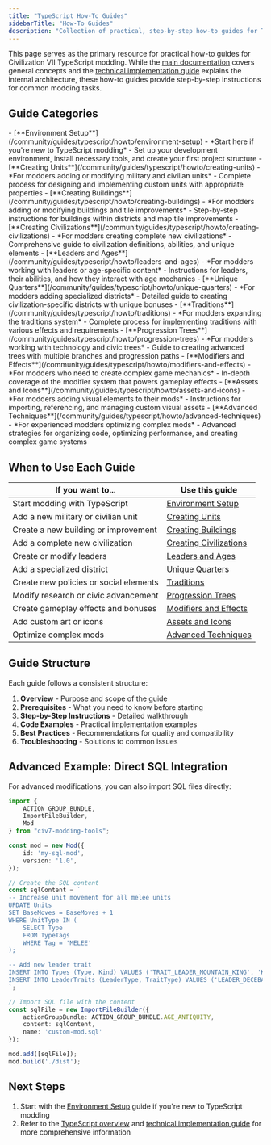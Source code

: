 ```yaml
---
title: "TypeScript How‑To Guides"
sidebarTitle: "How‑To Guides"
description: "Collection of practical, step-by-step how‑to guides for TypeScript modding tasks."
---
```


<Card title="Summary">

This page serves as the primary resource for practical how-to guides for Civilization VII TypeScript modding. While the [main documentation](/community/guides/typescript/typescript-overview) covers general concepts and the [technical implementation guide](/community/guides/typescript/typescript-technical) explains the internal architecture, these how-to guides provide step-by-step instructions for common modding tasks.

</Card>

## Guide Categories

<AccordionGroup>
<Accordion title="Getting Started">
- [**Environment Setup**](/community/guides/typescript/howto/environment-setup) - *Start here if you're new to TypeScript modding*
  - Set up your development environment, install necessary tools, and create your first project structure
</Accordion>

<Accordion title="Basic Game Elements">
- [**Creating Units**](/community/guides/typescript/howto/creating-units) - *For modders adding or modifying military and civilian units*
  - Complete process for designing and implementing custom units with appropriate properties
- [**Creating Buildings**](/community/guides/typescript/howto/creating-buildings) - *For modders adding or modifying buildings and tile improvements*
  - Step-by-step instructions for buildings within districts and map tile improvements
</Accordion>

<Accordion title="Civilization Components"> 
- [**Creating Civilizations**](/community/guides/typescript/howto/creating-civilizations) - *For modders creating complete new civilizations*
  - Comprehensive guide to civilization definitions, abilities, and unique elements
- [**Leaders and Ages**](/community/guides/typescript/howto/leaders-and-ages) - *For modders working with leaders or age-specific content*
  - Instructions for leaders, their abilities, and how they interact with age mechanics
- [**Unique Quarters**](/community/guides/typescript/howto/unique-quarters) - *For modders adding specialized districts*
  - Detailed guide to creating civilization-specific districts with unique bonuses
</Accordion>

<Accordion title="Game Systems">
- [**Traditions**](/community/guides/typescript/howto/traditions) - *For modders expanding the traditions system*
  - Complete process for implementing traditions with various effects and requirements
- [**Progression Trees**](/community/guides/typescript/howto/progression-trees) - *For modders working with technology and civic trees*
  - Guide to creating advanced trees with multiple branches and progression paths
</Accordion>

<Accordion title="Technical Implementation">
- [**Modifiers and Effects**](/community/guides/typescript/howto/modifiers-and-effects) - *For modders who need to create complex game mechanics*
  - In-depth coverage of the modifier system that powers gameplay effects
- [**Assets and Icons**](/community/guides/typescript/howto/assets-and-icons) - *For modders adding visual elements to their mods*
  - Instructions for importing, referencing, and managing custom visual assets
- [**Advanced Techniques**](/community/guides/typescript/howto/advanced-techniques) - *For experienced modders optimizing complex mods*
  - Advanced strategies for organizing code, optimizing performance, and creating complex game systems
</Accordion>
</AccordionGroup>

## When to Use Each Guide

| If you want to... | Use this guide |
|-------------------|---------------|
| Start modding with TypeScript | [Environment Setup](/community/guides/typescript/howto/environment-setup) |
| Add a new military or civilian unit | [Creating Units](/community/guides/typescript/howto/creating-units) |
| Create a new building or improvement | [Creating Buildings](/community/guides/typescript/howto/creating-buildings) |
| Add a complete new civilization | [Creating Civilizations](/community/guides/typescript/howto/creating-civilizations) |
| Create or modify leaders | [Leaders and Ages](/community/guides/typescript/howto/leaders-and-ages) |
| Add a specialized district | [Unique Quarters](/community/guides/typescript/howto/unique-quarters) |
| Create new policies or social elements | [Traditions](/community/guides/typescript/howto/traditions) |
| Modify research or civic advancement | [Progression Trees](/community/guides/typescript/howto/progression-trees) |
| Create gameplay effects and bonuses | [Modifiers and Effects](/community/guides/typescript/howto/modifiers-and-effects) |
| Add custom art or icons | [Assets and Icons](/community/guides/typescript/howto/assets-and-icons) |
| Optimize complex mods | [Advanced Techniques](/community/guides/typescript/howto/advanced-techniques) |

## Guide Structure

Each guide follows a consistent structure:
1. **Overview** - Purpose and scope of the guide
2. **Prerequisites** - What you need to know before starting
3. **Step-by-Step Instructions** - Detailed walkthrough
4. **Code Examples** - Practical implementation examples
5. **Best Practices** - Recommendations for quality and compatibility
6. **Troubleshooting** - Solutions to common issues

## Advanced Example: Direct SQL Integration

For advanced modifications, you can also import SQL files directly:

``` typescript icon="code" title="Example Import SQL File" id="community-guides-typescript-howto-index__d9dab6fc" tag="code-file" wrap
import {
    ACTION_GROUP_BUNDLE,
    ImportFileBuilder,
    Mod
} from "civ7-modding-tools";

const mod = new Mod({
    id: 'my-sql-mod',
    version: '1.0',
});

// Create the SQL content
const sqlContent = `
-- Increase unit movement for all melee units
UPDATE Units 
SET BaseMoves = BaseMoves + 1 
WHERE UnitType IN (
    SELECT Type 
    FROM TypeTags 
    WHERE Tag = 'MELEE'
);

-- Add new leader trait
INSERT INTO Types (Type, Kind) VALUES ('TRAIT_LEADER_MOUNTAIN_KING', 'KIND_TRAIT');
INSERT INTO LeaderTraits (LeaderType, TraitType) VALUES ('LEADER_DECEBALUS', 'TRAIT_LEADER_MOUNTAIN_KING');
`;

// Import SQL file with the content
const sqlFile = new ImportFileBuilder({
    actionGroupBundle: ACTION_GROUP_BUNDLE.AGE_ANTIQUITY,
    content: sqlContent,
    name: 'custom-mod.sql'
});

mod.add([sqlFile]);
mod.build('./dist');
```

## Next Steps

1. Start with the [Environment Setup](/community/guides/typescript/howto/environment-setup) guide if you're new to TypeScript modding
2. Refer to the [TypeScript overview](/community/guides/typescript/typescript-overview) and [technical implementation guide](/community/guides/typescript/typescript-technical) for more comprehensive information 